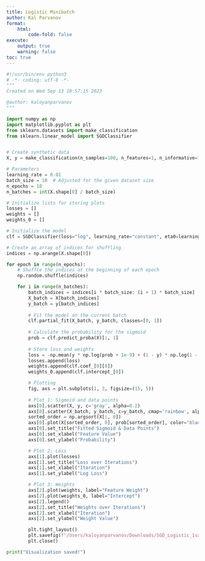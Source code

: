 ```yaml
---
title: Logistic Minibatch
author: Kal Parvanov
format:
    html:
        code-fold: false
execute:
    output: true
    warning: false
toc: true
---
```


```python
#!/usr/bin/env python3
# -*- coding: utf-8 -*-
"""
Created on Wed Sep 13 18:57:15 2023

@author: kaloyanparvanov
"""

import numpy as np
import matplotlib.pyplot as plt
from sklearn.datasets import make_classification
from sklearn.linear_model import SGDClassifier


# Create synthetic data
X, y = make_classification(n_samples=100, n_features=1, n_informative=1, n_redundant=0, n_clusters_per_class=1, random_state=42)

# Parameters
learning_rate = 0.01
batch_size = 10  # Adjusted for the given dataset size
n_epochs = 10
n_batches = int(X.shape[0] / batch_size)

# Initialize lists for storing plots
losses = []
weights = []
weights_0 = []

# Initialize the model
clf = SGDClassifier(loss="log", learning_rate="constant", eta0=learning_rate, penalty=None, max_iter=1, average=False, warm_start=True, fit_intercept=True)

# Create an array of indices for shuffling
indices = np.arange(X.shape[0])

for epoch in range(n_epochs):
    # Shuffle the indices at the beginning of each epoch
    np.random.shuffle(indices)

    for i in range(n_batches):
        batch_indices = indices[i * batch_size: (i + 1) * batch_size]
        X_batch = X[batch_indices]
        y_batch = y[batch_indices]
        
        # Fit the model on the current batch
        clf.partial_fit(X_batch, y_batch, classes=[0, 1])
        
        # Calculate the probability for the sigmoid
        prob = clf.predict_proba(X)[:, 1]
        
        # Store loss and weights
        loss = -np.mean(y * np.log(prob + 1e-9) + (1 - y) * np.log(1 - prob + 1e-9))
        losses.append(loss)
        weights.append(clf.coef_[0][0])
        weights_0.append(clf.intercept_[0])

        # Plotting
        fig, axs = plt.subplots(1, 3, figsize=(15, 5))
        
        # Plot 1: Sigmoid and data points
        axs[0].scatter(X, y, c='gray', alpha=0.2)
        axs[0].scatter(X_batch, y_batch, c=y_batch, cmap='rainbow', alpha=0.9)
        sorted_order = np.argsort(X[:, 0])
        axs[0].plot(X[sorted_order, 0], prob[sorted_order], color="black")
        axs[0].set_title("Fitted Sigmoid & Data Points")
        axs[0].set_xlabel("Feature Value")
        axs[0].set_ylabel("Probability")

        # Plot 2: Loss
        axs[1].plot(losses)
        axs[1].set_title("Loss over Iterations")
        axs[1].set_xlabel("Iteration")
        axs[1].set_ylabel("Log Loss")

        # Plot 3: Weights
        axs[2].plot(weights, label="Feature Weight")
        axs[2].plot(weights_0, label="Intercept")
        axs[2].legend()
        axs[2].set_title("Weights over Iterations")
        axs[2].set_xlabel("Iteration")
        axs[2].set_ylabel("Weight Value")

        plt.tight_layout()
        plt.savefig(f"/Users/kaloyanparvanov/Downloads/SGD_Logistic_1sample_gif/iteration_{epoch * n_batches + i}.png")
        plt.close()

print("Visualization saved!")
```